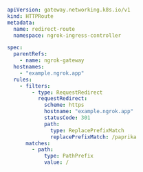```yaml
apiVersion: gateway.networking.k8s.io/v1
kind: HTTPRoute
metadata:
  name: redirect-route
  namespace: ngrok-ingress-controller

spec:
  parentRefs:
    - name: ngrok-gateway
  hostnames:
    - "example.ngrok.app"
  rules:
    - filters:
        - type: RequestRedirect
          requestRedirect:
            scheme: https
            hostname: "example.ngrok.app"
            statusCode: 301
            path:
              type: ReplacePrefixMatch
              replacePrefixMatch: /paprika
      matches:
        - path:
            type: PathPrefix
            value: /
```
